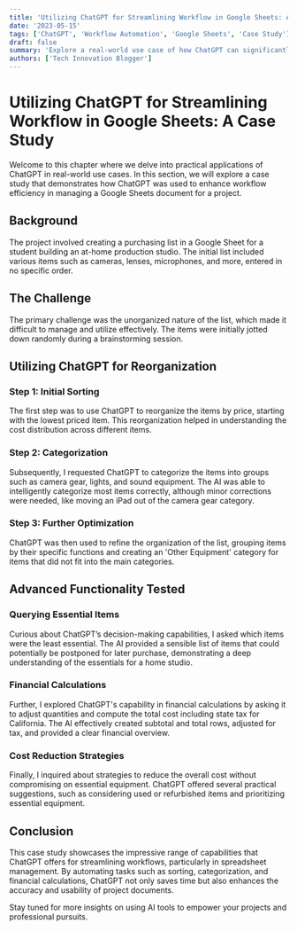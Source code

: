 ```yaml
---
title: 'Utilizing ChatGPT for Streamlining Workflow in Google Sheets: A Case Study'
date: '2023-05-15'
tags: ['ChatGPT', 'Workflow Automation', 'Google Sheets', 'Case Study']
draft: false
summary: 'Explore a real-world use case of how ChatGPT can significantly enhance productivity and organization in managing Google Sheets for project-specific tasks. This case study illustrates the AI’s capabilities in categorizing items, optimizing lists, and providing cost-effective strategies.'
authors: ['Tech Innovation Blogger']
---
```


# Utilizing ChatGPT for Streamlining Workflow in Google Sheets: A Case Study

Welcome to this chapter where we delve into practical applications of ChatGPT in real-world use cases. In this section, we will explore a case study that demonstrates how ChatGPT was used to enhance workflow efficiency in managing a Google Sheets document for a project.

## Background

The project involved creating a purchasing list in a Google Sheet for a student building an at-home production studio. The initial list included various items such as cameras, lenses, microphones, and more, entered in no specific order.

## The Challenge

The primary challenge was the unorganized nature of the list, which made it difficult to manage and utilize effectively. The items were initially jotted down randomly during a brainstorming session.

## Utilizing ChatGPT for Reorganization

### Step 1: Initial Sorting

The first step was to use ChatGPT to reorganize the items by price, starting with the lowest priced item. This reorganization helped in understanding the cost distribution across different items.

### Step 2: Categorization

Subsequently, I requested ChatGPT to categorize the items into groups such as camera gear, lights, and sound equipment. The AI was able to intelligently categorize most items correctly, although minor corrections were needed, like moving an iPad out of the camera gear category.

### Step 3: Further Optimization

ChatGPT was then used to refine the organization of the list, grouping items by their specific functions and creating an 'Other Equipment' category for items that did not fit into the main categories.

## Advanced Functionality Tested

### Querying Essential Items

Curious about ChatGPT’s decision-making capabilities, I asked which items were the least essential. The AI provided a sensible list of items that could potentially be postponed for later purchase, demonstrating a deep understanding of the essentials for a home studio.

### Financial Calculations

Further, I explored ChatGPT's capability in financial calculations by asking it to adjust quantities and compute the total cost including state tax for California. The AI effectively created subtotal and total rows, adjusted for tax, and provided a clear financial overview.

### Cost Reduction Strategies

Finally, I inquired about strategies to reduce the overall cost without compromising on essential equipment. ChatGPT offered several practical suggestions, such as considering used or refurbished items and prioritizing essential equipment.

## Conclusion

This case study showcases the impressive range of capabilities that ChatGPT offers for streamlining workflows, particularly in spreadsheet management. By automating tasks such as sorting, categorization, and financial calculations, ChatGPT not only saves time but also enhances the accuracy and usability of project documents.

Stay tuned for more insights on using AI tools to empower your projects and professional pursuits.
